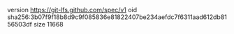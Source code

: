 version https://git-lfs.github.com/spec/v1
oid sha256:3b07f9f18b8d9c9f085836e81822407be234aefdc7f6311aad612db8156503df
size 11668
